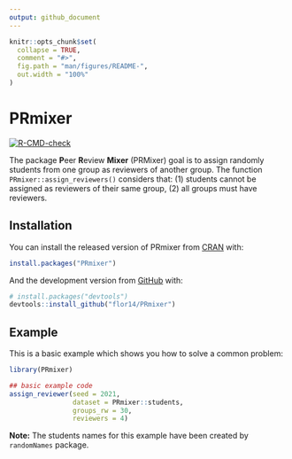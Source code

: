 ```yaml
---
output: github_document
---
```


<!-- README.md is generated from README.Rmd. Please edit that file -->

```r
knitr::opts_chunk$set(
  collapse = TRUE,
  comment = "#>",
  fig.path = "man/figures/README-",
  out.width = "100%"
)
```

# PRmixer

<!-- badges: start -->
[![R-CMD-check](https://github.com/flor14/PRmixer/workflows/R-CMD-check/badge.svg)](https://github.com/flor14/PRmixer/actions)
<!-- badges: end -->

The package **P**eer **R**eview **Mixer** (PRMixer) goal is to assign randomly students from one group as reviewers of another group. The function ` PRmixer::assign_reviewers()` considers that: (1) students cannot be assigned as reviewers of their same group, (2) all groups must have reviewers.

## Installation

You can install the released version of PRmixer from [CRAN](https://CRAN.R-project.org) with:

```r
install.packages("PRmixer")
```

And the development version from [GitHub](https://github.com/) with:

```r
# install.packages("devtools")
devtools::install_github("flor14/PRmixer")
```
## Example

This is a basic example which shows you how to solve a common problem:

```r
library(PRmixer)

## basic example code
assign_reviewer(seed = 2021,
                dataset = PRmixer::students,
                groups_rw = 30,
                reviewers = 4)

```
**Note:** The students names for this example have been created by `randomNames` package.
